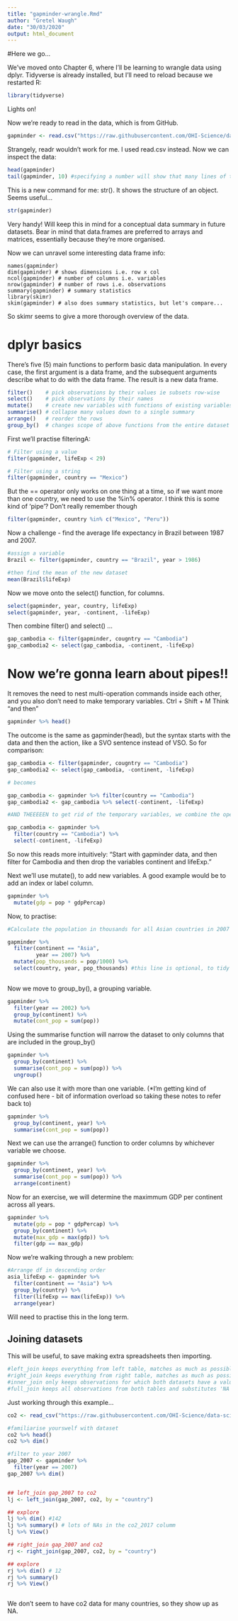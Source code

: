 ```yaml
---
title: "gapminder-wrangle.Rmd"
author: "Gretel Waugh"
date: "30/03/2020"
output: html_document
---
```

#Here we go...

We've moved onto Chapter 6, where I'll be learning to wrangle data using dplyr. Tidyverse is already installed, but I'll need to reload because we restarted R:

```r

library(tidyverse)
```

Lights on!

Now we're ready to read in the data, which is from GitHub. 

```r
gapminder <- read.csv("https://raw.githubusercontent.com/OHI-Science/data-science-training/master/data/gapminder.csv")
```

Strangely, readr wouldn't work for me. I used read.csv instead.
Now we can inspect the data:

```r
head(gapminder)
tail(gapminder, 10) #specifying a number will show that many lines of the data
```

This is a new command for me: str(). It shows the structure of an object. Seems useful...

```r
str(gapminder)
```

Very handy! Will keep this in mind for a conceptual data summary in future datasets.
Bear in mind that data.frames are preferred to arrays and matrices, essentially because they're more organised. 

Now we can unravel some interesting data frame info:

```summary
names(gapminder)
dim(gapminder) # shows dimensions i.e. row x col
ncol(gapminder) # number of columns i.e. variables
nrow(gapminder) # number of rows i.e. observations
summary(gapminder) # summary statistics
library(skimr)
skim(gapminder) # also does summary statistics, but let's compare...
```

So skimr seems to give a more thorough overview of the data. 

# dplyr basics

There's five (5) main functions to perform basic data manipulation. In every case, the first argument is a data frame, and the subsequent arguments describe what to do with the data frame. The result is a new data frame. 

```r
filter()    # pick observations by their values ie subsets row-wise
select()    # pick observations by their names
mutate()    # create new variables with functions of existing variables
summarise() # collapse many values down to a single summary
arrange()   # reorder the rows
group_by()  # changes scope of above functions from the entire dataset to group-by-group

```

First we'll practise filteringA:

```r
# Filter using a value
filter(gapminder, lifeExp < 29)

# Filter using a string
filter(gapminder, country == "Mexico")
```
But the == operator only works on one thing at a time, so if we want more than one country, we need to use the %in% operator. I think this is some kind of 'pipe'? Don't really remember though

```r
filter(gapminder, country %in% c("Mexico", "Peru"))
```

Now a challenge - find the average life expectancy in Brazil between 1987 and 2007. 

```r
#assign a variable
Brazil <- filter(gapminder, country == "Brazil", year > 1986)

#then find the mean of the new dataset
mean(Brazil$lifeExp)
```

Now we move onto the select() function, for columns.

```r
select(gapminder, year, country, lifeExp)
select(gapminder, year, -continent, -lifeExp)
```

Then combine filter() and select() ...

```r

gap_cambodia <- filter(gapminder, cougntry == "Cambodia")
gap_cambodia2 <- select(gap_cambodia, -continent, -lifeExp)
```

# Now we're gonna learn about pipes!!

It removes the need to nest multi-operation commands inside each other, and you also don't need to make temporary variables. 
Ctrl + Shift + M
Think "and then"

```r
gapminder %>% head()

```
The outcome is the same as gapminder(head), but the syntax starts with the data and then the action, like a SVO sentence instead of VSO. 
So for comparison:

```r

gap_cambodia <- filter(gapminder, cougntry == "Cambodia")
gap_cambodia2 <- select(gap_cambodia, -continent, -lifeExp)

# becomes

gap_cambodia <- gapminder %>% filter(country == "Cambodia")
gap_cambodia2 <- gap_cambodia %>% select(-continent, -lifeExp)

#AND THEEEEEN to get rid of the temporary variables, we combine the operations:

gap_cambodia <- gapminder %>% 
  filter(country == "Cambodia") %>% 
  select(-continent, -lifeExp)
```

So now this reads more intuitively: "Start with gapminder data, and then filter for Cambodia and then drop the variables continent and lifeExp."

Next we'll use mutate(), to add new variables. A good example would be to add an index or label column.

```r
gapminder %>% 
  mutate(gdp = pop * gdpPercap)
```

Now, to practise:

```r
#Calculate the population in thousands for all Asian countries in 2007 and add it as a new column

gapminder %>% 
  filter(continent == "Asia", 
         year == 2007) %>% 
  mutate(pop_thousands = pop/1000) %>% 
  select(country, year, pop_thousands) #this line is optional, to tidy the dataset
  

```

Now we move to group_by(), a grouping variable.

```r

gapminder %>% 
  filter(year == 2002) %>% 
  group_by(continent) %>% 
  mutate(cont_pop = sum(pop))

```

Using the summarise function will narrow the dataset to only columns that are included in the group_by()

```r
gapminder %>% 
  group_by(continent) %>% 
  summarise(cont_pop = sum(pop)) %>% 
  ungroup()
```

We can also use it with more than one variable. (*I'm getting kind of confused here - bit of information overload so taking these notes to refer back to)

```r

gapminder %>% 
  group_by(continent, year) %>% 
  summarise(cont_pop = sum(pop))

```

Next we can use the arrange() function to order columns by whichever variable we choose.

```r

gapminder %>% 
  group_by(continent, year) %>% 
  summarise(cont_pop = sum(pop)) %>% 
  arrange(continent)

```

Now for an exercise, we will determine the maximmum GDP per continent across all years.

```r

gapminder %>%
  mutate(gdp = pop * gdpPercap) %>% 
  group_by(continent) %>% 
  mutate(max_gdp = max(gdp)) %>% 
  filter(gdp == max_gdp)


```

Now we're walking through a new problem:

```r
#Arrange df in descending order
asia_lifeExp <- gapminder %>% 
  filter(continent == "Asia") %>% 
  group_by(country) %>% 
  filter(lifeExp == max(lifeExp)) %>% 
  arrange(year)
```

Will need to practise this in the long term. 

## Joining datasets

This will be useful, to save making extra spreadsheets then importing.

```r

#left_join keeps everything from left table, matches as much as possible from right table
#right_join keeps everything from right table, matches as much as possible from left table
#inner_join only keeps observations for which both datasets have a value
#full_join keeps all observations from both tables and substitutes 'NA' where the values don't exist in either dataset
```

Just working through this example...

```r

co2 <- read_csv("https://raw.githubusercontent.com/OHI-Science/data-science-training/master/data/co2.csv")

#familiarise yourswelf with dataset
co2 %>% head()
co2 %>% dim()

#filter to year 2007
gap_2007 <- gapminder %>% 
  filter(year == 2007)
gap_2007 %>% dim()


## left_join gap_2007 to co2
lj <- left_join(gap_2007, co2, by = "country")

## explore
lj %>% dim() #142
lj %>% summary() # lots of NAs in the co2_2017 columm
lj %>% View() 

## right_join gap_2007 and co2
rj <- right_join(gap_2007, co2, by = "country")

## explore
rj %>% dim() # 12
rj %>% summary()
rj %>% View() 



```

We don't seem to have co2 data for many countries, so they show up as NA.

